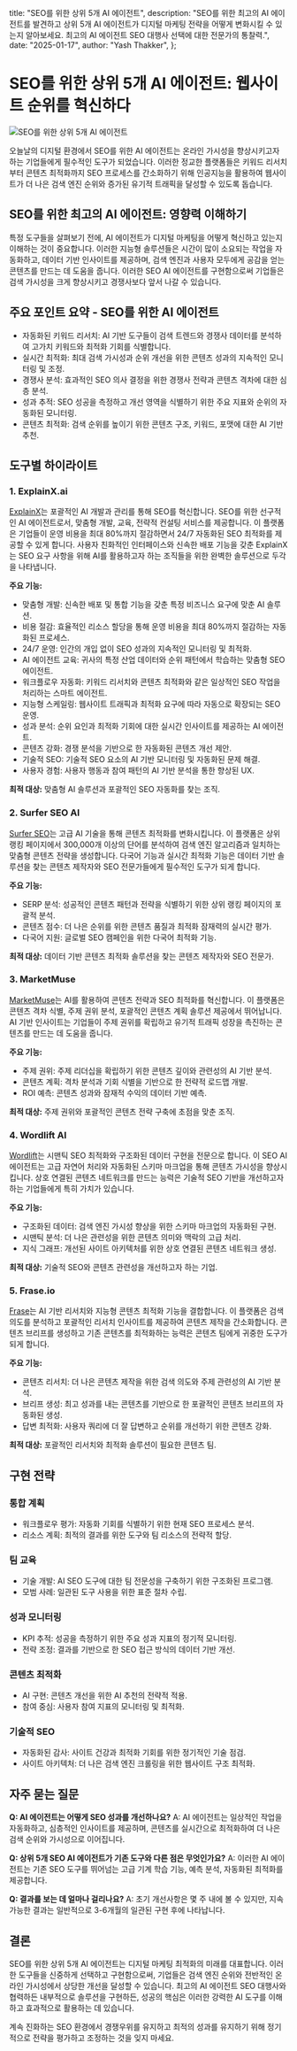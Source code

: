   title: "SEO를 위한 상위 5개 AI 에이전트",
  description: "SEO를 위한 최고의 AI 에이전트를 발견하고 상위 5개 AI 에이전트가 디지털 마케팅 전략을 어떻게 변화시킬 수 있는지 알아보세요. 최고의 AI 에이전트 SEO 대행사 선택에 대한 전문가의 통찰력.",
  date: "2025-01-17",
  author: "Yash Thakker",
};

# SEO를 위한 상위 5개 AI 에이전트: 웹사이트 순위를 혁신하다

![SEO를 위한 상위 5개 AI 에이전트](/images/blog-posts/top-5-ai-agent-for-seo.jpeg)

오늘날의 디지털 환경에서 SEO를 위한 AI 에이전트는 온라인 가시성을 향상시키고자 하는 기업들에게 필수적인 도구가 되었습니다. 이러한 정교한 플랫폼들은 키워드 리서치부터 콘텐츠 최적화까지 SEO 프로세스를 간소화하기 위해 인공지능을 활용하여 웹사이트가 더 나은 검색 엔진 순위와 증가된 유기적 트래픽을 달성할 수 있도록 돕습니다.

## SEO를 위한 최고의 AI 에이전트: 영향력 이해하기

특정 도구들을 살펴보기 전에, AI 에이전트가 디지털 마케팅을 어떻게 혁신하고 있는지 이해하는 것이 중요합니다. 이러한 지능형 솔루션들은 시간이 많이 소요되는 작업을 자동화하고, 데이터 기반 인사이트를 제공하며, 검색 엔진과 사용자 모두에게 공감을 얻는 콘텐츠를 만드는 데 도움을 줍니다. 이러한 SEO AI 에이전트를 구현함으로써 기업들은 검색 가시성을 크게 향상시키고 경쟁사보다 앞서 나갈 수 있습니다.

## 주요 포인트 요약 - SEO를 위한 AI 에이전트
- 자동화된 키워드 리서치: AI 기반 도구들이 검색 트렌드와 경쟁사 데이터를 분석하여 고가치 키워드와 최적화 기회를 식별합니다.
- 실시간 최적화: 최대 검색 가시성과 순위 개선을 위한 콘텐츠 성과의 지속적인 모니터링 및 조정.
- 경쟁사 분석: 효과적인 SEO 의사 결정을 위한 경쟁사 전략과 콘텐츠 격차에 대한 심층 분석.
- 성과 추적: SEO 성공을 측정하고 개선 영역을 식별하기 위한 주요 지표와 순위의 자동화된 모니터링.
- 콘텐츠 최적화: 검색 순위를 높이기 위한 콘텐츠 구조, 키워드, 포맷에 대한 AI 기반 추천.

## 도구별 하이라이트

### 1. ExplainX.ai
[ExplainX](https://www.explainx.ai/demo)는 포괄적인 AI 개발과 관리를 통해 SEO를 혁신합니다. SEO를 위한 선구적인 AI 에이전트로서, 맞춤형 개발, 교육, 전략적 컨설팅 서비스를 제공합니다. 이 플랫폼은 기업들이 운영 비용을 최대 80%까지 절감하면서 24/7 자동화된 SEO 최적화를 제공할 수 있게 합니다. 사용자 친화적인 인터페이스와 신속한 배포 기능을 갖춘 ExplainX는 SEO 요구 사항을 위해 AI를 활용하고자 하는 조직들을 위한 완벽한 솔루션으로 두각을 나타냅니다.

**주요 기능:**
- 맞춤형 개발: 신속한 배포 및 통합 기능을 갖춘 특정 비즈니스 요구에 맞춘 AI 솔루션.
- 비용 절감: 효율적인 리소스 할당을 통해 운영 비용을 최대 80%까지 절감하는 자동화된 프로세스.
- 24/7 운영: 인간의 개입 없이 SEO 성과의 지속적인 모니터링 및 최적화.
- AI 에이전트 교육: 귀사의 특정 산업 데이터와 순위 패턴에서 학습하는 맞춤형 SEO 에이전트.
- 워크플로우 자동화: 키워드 리서치와 콘텐츠 최적화와 같은 일상적인 SEO 작업을 처리하는 스마트 에이전트.
- 지능형 스케일링: 웹사이트 트래픽과 최적화 요구에 따라 자동으로 확장되는 SEO 운영.
- 성과 분석: 순위 요인과 최적화 기회에 대한 실시간 인사이트를 제공하는 AI 에이전트.
- 콘텐츠 강화: 경쟁 분석을 기반으로 한 자동화된 콘텐츠 개선 제안.
- 기술적 SEO: 기술적 SEO 요소의 AI 기반 모니터링 및 자동화된 문제 해결.
- 사용자 경험: 사용자 행동과 참여 패턴의 AI 기반 분석을 통한 향상된 UX.

**최적 대상:** 맞춤형 AI 솔루션과 포괄적인 SEO 자동화를 찾는 조직.

### 2. Surfer SEO AI
[Surfer SEO](https://surferseo.com/)는 고급 AI 기술을 통해 콘텐츠 최적화를 변화시킵니다. 이 플랫폼은 상위 랭킹 페이지에서 300,000개 이상의 단어를 분석하여 검색 엔진 알고리즘과 일치하는 맞춤형 콘텐츠 전략을 생성합니다. 다국어 기능과 실시간 최적화 기능은 데이터 기반 솔루션을 찾는 콘텐츠 제작자와 SEO 전문가들에게 필수적인 도구가 되게 합니다.

**주요 기능:**
- SERP 분석: 성공적인 콘텐츠 패턴과 전략을 식별하기 위한 상위 랭킹 페이지의 포괄적 분석.
- 콘텐츠 점수: 더 나은 순위를 위한 콘텐츠 품질과 최적화 잠재력의 실시간 평가.
- 다국어 지원: 글로벌 SEO 캠페인을 위한 다국어 최적화 기능.

**최적 대상:** 데이터 기반 콘텐츠 최적화 솔루션을 찾는 콘텐츠 제작자와 SEO 전문가.

### 3. MarketMuse
[MarketMuse](https://www.marketmuse.com/)는 AI를 활용하여 콘텐츠 전략과 SEO 최적화를 혁신합니다. 이 플랫폼은 콘텐츠 격차 식별, 주제 권위 분석, 포괄적인 콘텐츠 계획 솔루션 제공에서 뛰어납니다. AI 기반 인사이트는 기업들이 주제 권위를 확립하고 유기적 트래픽 성장을 촉진하는 콘텐츠를 만드는 데 도움을 줍니다.

**주요 기능:**
- 주제 권위: 주제 리더십을 확립하기 위한 콘텐츠 깊이와 관련성의 AI 기반 분석.
- 콘텐츠 계획: 격차 분석과 기회 식별을 기반으로 한 전략적 로드맵 개발.
- ROI 예측: 콘텐츠 성과와 잠재적 수익의 데이터 기반 예측.

**최적 대상:** 주제 권위와 포괄적인 콘텐츠 전략 구축에 초점을 맞춘 조직.

### 4. Wordlift AI
[Wordlift](https://wordlift.io/)는 시맨틱 SEO 최적화와 구조화된 데이터 구현을 전문으로 합니다. 이 SEO AI 에이전트는 고급 자연어 처리와 자동화된 스키마 마크업을 통해 콘텐츠 가시성을 향상시킵니다. 상호 연결된 콘텐츠 네트워크를 만드는 능력은 기술적 SEO 기반을 개선하고자 하는 기업들에게 특히 가치가 있습니다.

**주요 기능:**
- 구조화된 데이터: 검색 엔진 가시성 향상을 위한 스키마 마크업의 자동화된 구현.
- 시맨틱 분석: 더 나은 관련성을 위한 콘텐츠 의미와 맥락의 고급 처리.
- 지식 그래프: 개선된 사이트 아키텍처를 위한 상호 연결된 콘텐츠 네트워크 생성.

**최적 대상:** 기술적 SEO와 콘텐츠 관련성을 개선하고자 하는 기업.

### 5. Frase.io
[Frase](https://www.frase.io/)는 AI 기반 리서치와 지능형 콘텐츠 최적화 기능을 결합합니다. 이 플랫폼은 검색 의도를 분석하고 포괄적인 리서치 인사이트를 제공하여 콘텐츠 제작을 간소화합니다. 콘텐츠 브리프를 생성하고 기존 콘텐츠를 최적화하는 능력은 콘텐츠 팀에게 귀중한 도구가 되게 합니다.

**주요 기능:**
- 콘텐츠 리서치: 더 나은 콘텐츠 제작을 위한 검색 의도와 주제 관련성의 AI 기반 분석.
- 브리프 생성: 최고 성과를 내는 콘텐츠를 기반으로 한 포괄적인 콘텐츠 브리프의 자동화된 생성.
- 답변 최적화: 사용자 쿼리에 더 잘 답변하고 순위를 개선하기 위한 콘텐츠 강화.

**최적 대상:** 포괄적인 리서치와 최적화 솔루션이 필요한 콘텐츠 팀.

## 구현 전략

### 통합 계획
- 워크플로우 평가: 자동화 기회를 식별하기 위한 현재 SEO 프로세스 분석.
- 리소스 계획: 최적의 결과를 위한 도구와 팀 리소스의 전략적 할당.

### 팀 교육
- 기술 개발: AI SEO 도구에 대한 팀 전문성을 구축하기 위한 구조화된 프로그램.
- 모범 사례: 일관된 도구 사용을 위한 표준 절차 수립.

### 성과 모니터링
- KPI 추적: 성공을 측정하기 위한 주요 성과 지표의 정기적 모니터링.
- 전략 조정: 결과를 기반으로 한 SEO 접근 방식의 데이터 기반 개선.

### 콘텐츠 최적화
- AI 구현: 콘텐츠 개선을 위한 AI 추천의 전략적 적용.
- 참여 중심: 사용자 참여 지표의 모니터링 및 최적화.

### 기술적 SEO
- 자동화된 감사: 사이트 건강과 최적화 기회를 위한 정기적인 기술 점검.
- 사이트 아키텍처: 더 나은 검색 엔진 크롤링을 위한 웹사이트 구조 최적화.

## 자주 묻는 질문

**Q: AI 에이전트는 어떻게 SEO 성과를 개선하나요?**
A: AI 에이전트는 일상적인 작업을 자동화하고, 심층적인 인사이트를 제공하며, 콘텐츠를 실시간으로 최적화하여 더 나은 검색 순위와 가시성으로 이어집니다.

**Q: 상위 5개 SEO AI 에이전트가 기존 도구와 다른 점은 무엇인가요?**
A: 이러한 AI 에이전트는 기존 SEO 도구를 뛰어넘는 고급 기계 학습 기능, 예측 분석, 자동화된 최적화를 제공합니다.

**Q: 결과를 보는 데 얼마나 걸리나요?**
A: 초기 개선사항은 몇 주 내에 볼 수 있지만, 지속 가능한 결과는 일반적으로 3-6개월의 일관된 구현 후에 나타납니다.

## 결론

SEO를 위한 상위 5개 AI 에이전트는 디지털 마케팅 최적화의 미래를 대표합니다. 이러한 도구들을 신중하게 선택하고 구현함으로써, 기업들은 검색 엔진 순위와 전반적인 온라인 가시성에서 상당한 개선을 달성할 수 있습니다. 최고의 AI 에이전트 SEO 대행사와 협력하든 내부적으로 솔루션을 구현하든, 성공의 핵심은 이러한 강력한 AI 도구를 이해하고 효과적으로 활용하는 데 있습니다.

계속 진화하는 SEO 환경에서 경쟁우위를 유지하고 최적의 성과를 유지하기 위해 정기적으로 전략을 평가하고 조정하는 것을 잊지 마세요.